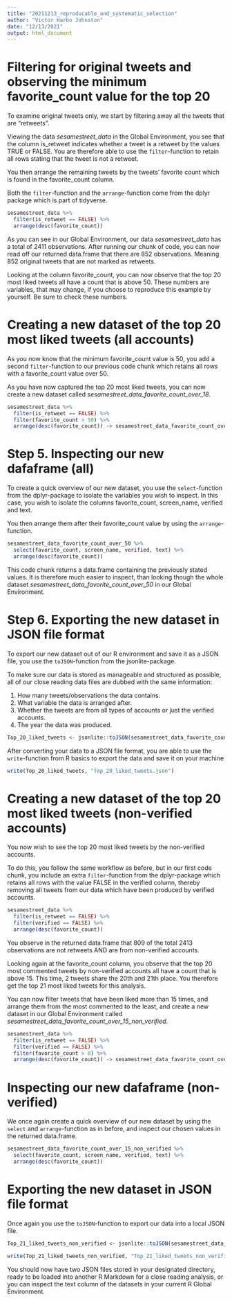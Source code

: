 ```yaml
---
title: "20211213_reproducable_and_systematic_selection"
author: "Victor Harbo Johnston"
date: "12/13/2021"
output: html_document
---
```

# Filtering for original tweets and observing the minimum favorite_count value for the top 20

To examine original tweets only, we start by filtering away all the tweets that are "retweets". 

Viewing the data *sesamestreet_data* in the Global Environment, you see that the column is_retweet indicates whether a tweet is a retweet by the values TRUE or FALSE. You are therefore able to use the `filter`-function to retain all rows stating that the tweet is not a retweet.

You then arrange the remaining tweets by the tweets' favorite count which is found in the favorite_count column. 

Both the `filter`-function and the `arrange`-function come from the dplyr package which is part of tidyverse. 

```r
sesamestreet_data %>% 
  filter(is_retweet == FALSE) %>% 
  arrange(desc(favorite_count))
```

As you can see in our Global Environment, our data *sesamestreet_data* has a total of 2411 observations.
After running our chunk of code, you can now read off our returned data.frame that there are 852 observations. Meaning 852 original tweets that are not marked as retweets.

Looking at the column favorite_count, you can now observe that the top 20 most liked tweets all have a count that is above 50. These numbers are variables, that may change, if you choose to reproduce this example by yourself. Be sure to check these numbers.

# Creating a new dataset of the top 20 most liked tweets (all accounts)

As you now know that the minimum favorite_count value is 50, you add a second `filter`-function to our previous code chunk which retains all rows with a favorite_count value over 50. 

As you have now captured  the top 20 most liked tweets, you can now create a new dataset called *sesamestreet_data_favorite_count_over_18*. 

```r
sesamestreet_data %>% 
  filter(is_retweet == FALSE) %>%
  filter(favorite_count > 50) %>% 
  arrange(desc(favorite_count)) -> sesamestreet_data_favorite_count_over_50
```


# Step 5. Inspecting our new dafaframe (all)

To create a quick overview of our new dataset, you use the `select`-function from the dplyr-package to isolate the variables you wish to inspect. In this case, you wish to isolate the columns favorite_count, screen_name, verified and text.

You then arrange them after their favorite_count value by using the `arrange`-function. 

```r
sesamestreet_data_favorite_count_over_50 %>% 
  select(favorite_count, screen_name, verified, text) %>% 
  arrange(desc(favorite_count))
```

This code chunk returns a data.frame containing the previously stated values. It is therefore much easier to inspect, than looking though the whole dataset *sesamestreet_data_favorite_count_over_50* in our Global Environment.


# Step 6. Exporting the new dataset in JSON file format

To export our new dataset out of our R environment and save it as a JSON file, you use the `toJSON`-function from the jsonlite-package. 

To make sure our data is stored as manageable and structured as possible, all of our close reading data files are dubbed with the same information:

1. How many tweets/observations the data contains.
2. What variable the data is arranged after.
3. Whether the tweets are from all types of accounts or just the verified accounts.
4. The year the data was produced.


```r
Top_20_liked_tweets <- jsonlite::toJSON(sesamestreet_data_favorite_count_over_50)
```

After converting your data to a JSON file format, you are able to use the `write`-function from R basics to export the data and save it on your machine

```r
write(Top_20_liked_tweets, "Top_20_liked_tweets.json")
```


# Creating a new dataset of the top 20 most liked tweets (non-verified accounts)

You now wish to see  the top 20 most liked tweets by the non-verified accounts.

To do this, you follow the same workflow as before, but in our first code chunk, you include an extra `filter`-function from the dplyr-package which retains all rows with the value FALSE in the verified column, thereby removing all tweets from our data which have been produced by verified accounts. 

```r
sesamestreet_data %>% 
  filter(is_retweet == FALSE) %>%
  filter(verified == FALSE) %>% 
  arrange(desc(favorite_count))
```

You observe in the returned data.frame that 809 of the total 2413 observations are not retweets AND are from non-verified accounts. 

Looking again at the favorite_count column, you observe that the top 20 most commented tweets by non-verified accounts all have a count that is above 15. This time, 2 tweets share the 20th and 21th place. You therefore get the top 21 most liked tweets for this analysis.

You can now filter tweets that have been liked more than 15 times, and arrange them from the most commented to the least, and create a new dataset in our Global Environment called *sesamestreet_data_favorite_count_over_15_non_verified*.

```r
sesamestreet_data %>% 
  filter(is_retweet == FALSE) %>%
  filter(verified == FALSE) %>%
  filter(favorite_count > 8) %>% 
  arrange(desc(favorite_count)) -> sesamestreet_data_favorite_count_over_15_non_verified
```


# Inspecting our new dafaframe (non-verified)

We once again create a quick overview of our new dataset by using the `select` and `arrange`-function as in before, and inspect our chosen values in the returned data.frame.

```r
sesamestreet_data_favorite_count_over_15_non_verified %>% 
  select(favorite_count, screen_name, verified, text) %>% 
  arrange(desc(favorite_count))
```


# Exporting the new dataset in JSON file format

Once again you use the `toJSON`-function to export our data into a local JSON file.

```r
Top_21_liked_tweets_non_verified <- jsonlite::toJSON(sesamestreet_data_favorite_count_over_15_non_verified)

```

```r
write(Top_21_liked_tweets_non_verified, "Top_21_liked_tweets_non_verified.json")
```

You should now have two JSON files stored in your designated directory, ready to be loaded into another R Markdown for a close reading analysis, or you can inspect the text column of the datasets in your current R Global Environment.